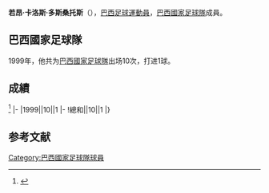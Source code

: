 {{Infobox football biography
|name=若奥·卡洛斯
|image=
|fullname=João Carlos dos Santos
|birth_date={{Birth date and age|1972|9|10}}
|cityofbirth=[[塞蒂拉瓜斯|塞蒂拉瓜斯]]
|countryofbirth=[[巴西|巴西]]
|height=
|position=[[後衛_(足球)|後衛]]
|currentclub=
|years=1996-1998<br/>1999-2000<br/>2001<br/>2002-2003<br/>2004<br/>2005
|clubs=[[高士路體育會|高士路]]<br/>[[哥連泰斯保利斯塔體育會|哥連泰斯]]<br/>[[高士路體育會|高士路]]<br/>[[大阪櫻花|大阪櫻花]]<br/>[[保地花高足球競賽會|保地花高]]<br/>[[派桑杜体育俱乐部|彼辛度]]
|caps(goals)=
|nationalyears=1999
|nationalteam=[[巴西國家足球隊|巴西]]
|nationalcaps(goals)=10 (1)
}}
'''若昂·卡洛斯·多斯桑托斯'''（{{Bd|1972年|9月10日||}}），[[巴西|巴西]][[足球|足球]][[運動員|運動員]]，[[巴西國家足球隊|巴西國家足球隊]]成員。

==巴西國家足球隊==
1999年，他共为[[巴西國家足球隊|巴西國家足球隊]]出场10次，打进1球。

==成績==
<ref>{{Cite web |url=http://www.national-football-teams.com/player/10118/Joao_Carlos.html |title=National Football Teams |access-date=2017-01-22 |archive-url=https://web.archive.org/web/20171202052453/http://www.national-football-teams.com/player/10118/Joao_Carlos.html |archive-date=2017-12-02 |dead-url=yes }}</ref>
{{Football player national team statistics|BRA}}
|-
|1999||10||1
|-
!總和||10||1
|}

==参考文献==
{{Reflist}}

{{Soccer-player-stub}}
[[Category:巴西國家足球隊球員|Category:巴西國家足球隊球員]]